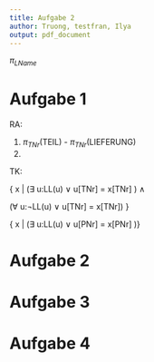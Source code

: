 ```yaml
---
title: Aufgabe 2
author: Truong, testfran, Ilya
output: pdf_document
---
```


\large$\pi_{LName}$

# Aufgabe 1

RA:

1.
$\pi_{TNr}$(TEIL) -  $\pi_{TNr}$(LIEFERUNG)
2.


TK:

{ x $|$ ($\exists$ u:LL(u) $\vee$ u[TNr] = x[TNr] ) $\wedge$

($\forall$ u:$\neg$LL(u) $\vee$ u[TNr] = x[TNr]) }


{ x $|$ ($\exists$ u:LL(u) $\vee$ u[PNr] = x[PNr] )}

# Aufgabe 2

# Aufgabe 3

# Aufgabe 4
